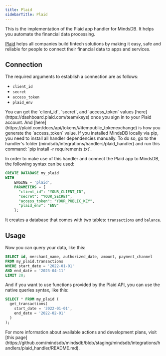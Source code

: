 ```yaml
---
title: Plaid
sidebarTitle: Plaid
---
```


This is the implementation of the Plaid app handler for MindsDB. It helps you automate the financial data processing.

[Plaid](https://plaid.com/) helps all companies build fintech solutions by making it easy, safe and reliable for people to connect their financial data to apps and services.

## Connection

The required arguments to establish a connection are as follows:

* `client_id`
* `secret`
* `access_token`
* `plaid_env`

<Tip>
You can get the `client_id`, `secret`, and `access_token` values [here](https://dashboard.plaid.com/team/keys) once you sign in to your Plaid account.
And [here](https://plaid.com/docs/api/tokens/#itempublic_tokenexchange) is how you generate the `access_token` value.
</Tip>

<Tip>
If you installed MindsDB locally via pip, you need to install all handler dependencies manually. To do so, go to the handler's folder (mindsdb/integrations/handlers/plaid_handler) and run this command: `pip install -r requirements.txt`.
</Tip>

In order to make use of this handler and connect the Plaid app to MindsDB, the following syntax can be used:

```sql
CREATE DATABASE my_plaid 
WITH 
    ENGINE = 'plaid',
    PARAMETERS = {
      "client_id": "YOUR_CLIENT_ID",
      "secret": "YOUR_SECRET",
      "access_token": "YOUR_PUBLIC_KEY",
      "plaid_env": "ENV"
    };
```

It creates a database that comes with two tables: `transactions` and `balance`.

## Usage

Now you can query your data, like this:

```sql
SELECT id, merchant_name, authorized_date, amount, payment_channel
FROM my_plaid.transactions 
WHERE start_date = '2022-01-01' 
AND end_date = '2023-04-11' 
LIMIT 20;
```

And if you want to use functions provided by the Plaid API, you can use the native queries syntax, like this:

```sql
SELECT * FROM my_plaid (
  get_transactions(
    start_date = '2022-01-01',
    end_date = '2022-02-01'
  )
);
```

<Info>
For more information about available actions and development plans, visit [this page](https://github.com/mindsdb/mindsdb/blob/staging/mindsdb/integrations/handlers/plaid_handler/README.md).
</Info>
